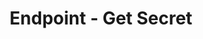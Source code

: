 ---
title: 'Endpoint - Get Secret'
openapi: '/en/api-reference/openapi-en.json GET /v1/webhook/endpoint/{id}/secret'
---